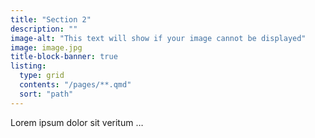 ```yaml
---
title: "Section 2"
description: ""
image-alt: "This text will show if your image cannot be displayed"
image: image.jpg
title-block-banner: true
listing:
  type: grid
  contents: "/pages/**.qmd"
  sort: "path"
---
```


Lorem ipsum dolor sit veritum ...
